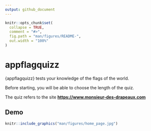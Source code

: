 ```yaml
---
output: github_document
---
```


<!-- README.md is generated from README.Rmd. Please edit that file -->

```r
knitr::opts_chunk$set(
  collapse = TRUE,
  comment = "#>",
  fig.path = "man/figures/README-",
  out.width = "100%"
)
```

# appflagquizz

<!-- badges: start -->
<!-- badges: end -->

{appflagquizz} tests your knowledge of the flags of the world.

Before starting, you will be able to choose the length of the quiz.

The quiz refers to the site [**https://www.monsieur-des-drapeaux.com**](https://www.monsieur-des-drapeaux.com/drapeaux-du-monde.html)

## Demo

```r
knitr::include_graphics("man/figures/home_page.jpg")
```
